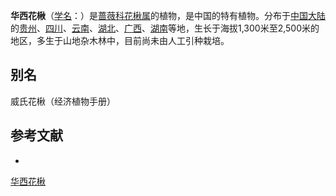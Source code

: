 {{Speciesbox
| name = 华西花楸
| status = 
| status_system = 
| image =
| genus = Sorbus
| species = wilsoniana
| authority = Schneid.
}}

'''华西花楸'''（[[学名|学名]]：{{lang|la|''Sorbus wilsoniana''}}）是[[蔷薇科|蔷薇科]][[花楸属|花楸属]]的植物，是中国的特有植物。分布于[[中国大陆|中国大陆]]的[[贵州|贵州]]、[[四川|四川]]、[[云南|云南]]、[[湖北|湖北]]、[[广西|广西]]、[[湖南|湖南]]等地，生长于海拔1,300米至2,500米的地区，多生于山地杂木林中，目前尚未由人工引种栽培。

== 别名 ==
威氏花楸（经济植物手册）

== 参考文献 ==
<div class="references-small">
* {{cite web| url =http://www.bioinfo.cn/db05/KmzwSpecies.php?action=view&id=19320| title =华西花楸| work =《中国高等植物数据库全库》| publisher =中国科学院微生物研究所| author =昆明植物研究所| accessdate =2009-02-25| deadurl =yes| archiveurl =https://web.archive.org/web/20160305003028/http://www.bioinfo.cn/db05/KmzwSpecies.php?action=view&id=19320| archivedate =2016-03-05}}
</div>
{{Taxonbar|from=Q10905936}}

[[Category:花楸属|华西花楸]]


{{植物小作品}}